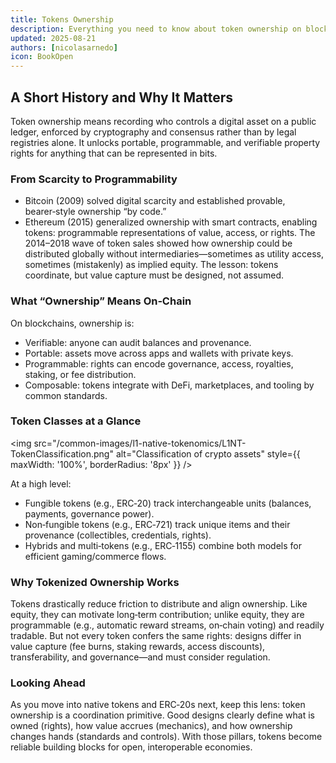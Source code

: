 ```yaml
---
title: Tokens Ownership
description: Everything you need to know about token ownership on blockchains
updated: 2025-08-21
authors: [nicolasarnedo]
icon: BookOpen
---
```


## A Short History and Why It Matters

Token ownership means recording who controls a digital asset on a public ledger, enforced by cryptography and consensus rather than by legal registries alone. It unlocks portable, programmable, and verifiable property rights for anything that can be represented in bits.

### From Scarcity to Programmability

- Bitcoin (2009) solved digital scarcity and established provable, bearer‑style ownership “by code.”
- Ethereum (2015) generalized ownership with smart contracts, enabling tokens: programmable representations of value, access, or rights. The 2014–2018 wave of token sales showed how ownership could be distributed globally without intermediaries—sometimes as utility access, sometimes (mistakenly) as implied equity. The lesson: tokens coordinate, but value capture must be designed, not assumed.

### What “Ownership” Means On‑Chain

On blockchains, ownership is:
- Verifiable: anyone can audit balances and provenance.
- Portable: assets move across apps and wallets with private keys.
- Programmable: rights can encode governance, access, royalties, staking, or fee distribution.
- Composable: tokens integrate with DeFi, marketplaces, and tooling by common standards.

### Token Classes at a Glance

<img src="/common-images/l1-native-tokenomics/L1NT-TokenClassification.png" alt="Classification of crypto assets" style={{ maxWidth: '100%', borderRadius: '8px' }} />

At a high level:
- Fungible tokens (e.g., ERC‑20) track interchangeable units (balances, payments, governance power).
- Non‑fungible tokens (e.g., ERC‑721) track unique items and their provenance (collectibles, credentials, rights).
- Hybrids and multi‑tokens (e.g., ERC‑1155) combine both models for efficient gaming/commerce flows.

### Why Tokenized Ownership Works

Tokens drastically reduce friction to distribute and align ownership. Like equity, they can motivate long‑term contribution; unlike equity, they are programmable (e.g., automatic reward streams, on‑chain voting) and readily tradable. But not every token confers the same rights: designs differ in value capture (fee burns, staking rewards, access discounts), transferability, and governance—and must consider regulation.

### Looking Ahead

As you move into native tokens and ERC‑20s next, keep this lens: token ownership is a coordination primitive. Good designs clearly define what is owned (rights), how value accrues (mechanics), and how ownership changes hands (standards and controls). With those pillars, tokens become reliable building blocks for open, interoperable economies.